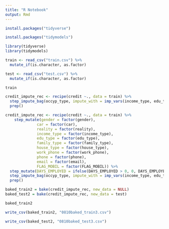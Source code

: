 ---
title: "R Notebook"
output: Rmd
---

```{r}
install.packages("tidyverse")
```


```{r}
install.packages("tidymodels")
```


```{r}
library(tidyverse)
library(tidymodels)
```

```{r}
train <- read_csv("train.csv") %>% 
  mutate_if(is.character, as.factor)

test <- read_csv("test.csv") %>% 
  mutate_if(is.character, as.factor)
```



```{r}
train
```



```{r}
credit_impute_rec <- recipe(credit ~., data = train) %>%
  step_impute_bag(occyp_type, impute_with = imp_vars(income_type, edu_type, family_type, house_type)) %>% 
  prep()
```


```{r}
credit_impute_rec <- recipe(credit ~., data = train) %>%
    step_mutate(gender = factor(gender),
              car = factor(car),
              reality = factor(reality),
              income_type = factor(income_type),
              edu_type = factor(edu_type),
              family_type = factor(family_type),
              house_type = factor(house_type),
              work_phone = factor(work_phone),
              phone = factor(phone),
              email = factor(email),
              FLAG_MOBIL = factor(FLAG_MOBIL)) %>% 
  step_mutate(DAYS_EMPLOYED = ifelse(DAYS_EMPLOYED > 0, 0, DAYS_EMPLOYED)) %>% 
  step_impute_bag(occyp_type, impute_with = imp_vars(income_type, edu_type, family_type, house_type)) %>% 
  prep()
```



```{r}
baked_train2 = bake(credit_impute_rec, new_data = NULL)
baked_test2 = bake(credit_impute_rec, new_data = test)
```


```{r}
baked_train2
```

```{r}
write_csv(baked_train2, "0810baked_train3.csv")
```

```{r}
write_csv(baked_test2, "0810baked_test3.csv")
```







